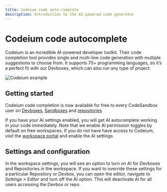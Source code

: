 ```yaml
---
title: Codeium code auto-complete
description: Introduction to the AI-powered code generator
---
```



# Codeium code autocomplete

Codeium is an incredible AI-powered developer toolkit. Their code completion tool provides single and multi-line code generation with multiple suggestions to choose from. It supports 70+ programming languages, so it’s a perfect fit with our Devboxes, which can also run any type of project.

![Codeium example](../images/codeium-example.png)

## Getting started

Codeium code completion is now available for free to every CodeSandbox user on [Devboxes](https://codesandbox.io/d/), [Sandboxes](https://codesandbox.io/s/) and [repositories](https://codesandbox.io/dashboard/recent?import_repo=true)

If you have your AI settings enabled, you will get AI autocomplete working in your code immediately.
Note that we enable AI permission toggles by default on free workspaces. If you do not have have access to Codeium, visit the [workspace portal](https://codesandbox.io/t/permissions) and enable the AI settings

## Settings and configuration

In the workspace settings, you will see an option to turn on AI for Devboxes and Repositories in the workspace.
If you want to override these settings for a particular Repository or Devbox, you can open the editor, navigate to _Settings > Editor_ and turn off the AI option. This will deactivate AI for all users accessing the Devbox or repo.

